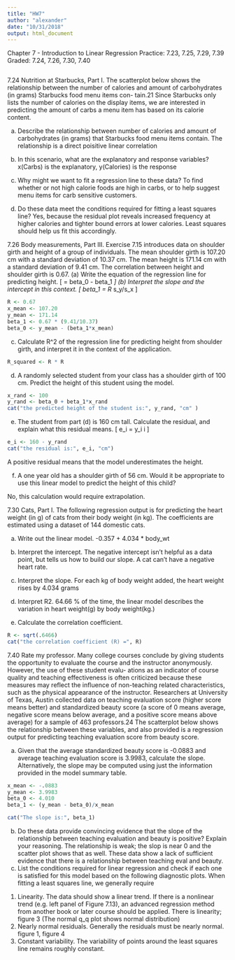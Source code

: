 ```yaml
---
title: "HW7"
author: "alexander"
date: "10/31/2018"
output: html_document
---
```


Chapter 7 - Introduction to Linear Regression
Practice: 7.23, 7.25, 7.29, 7.39
Graded: 7.24, 7.26, 7.30, 7.40

```r

```

7.24 Nutrition at Starbucks, Part I. The scatterplot below shows the relationship between the number of calories and amount of carbohydrates (in grams) Starbucks food menu items con- tain.21 Since Starbucks only lists the number of calories on the display items, we are interested in predicting the amount of carbs a menu item has based on its calorie content.

(a) Describe the relationship between number of calories and amount of carbohydrates (in grams) that Starbucks food menu items contain.
The relationship is a direct poisitive linear correlation
(b) In this scenario, what are the explanatory and response variables?
x(Carbs) is the explanatory, y(Calories) is the response

(c) Why might we want to fit a regression line to these data?
To find whether or not high calorie foods are high in carbs, or to help suggest menu
items for carb sensitive customers.
(d) Do these data meet the conditions required for fitting a least squares line?
Yes, because the residual plot reveals increased frequency at higher calories and tighter bound errors at lower calories.  Least squares should help us fit this accordingly.


7.26 Body measurements, Part III. Exercise 7.15 introduces data on shoulder girth and height of a group of individuals. The mean shoulder girth is 107.20 cm with a standard deviation of 10.37 cm. The mean height is 171.14 cm with a standard deviation of 9.41 cm. The correlation between height and shoulder girth is 0.67.
(a) Write the equation of the regression line for predicting height.
\[
  \hat{height} = beta_0 - beta_1*\hat{shoulder girth}
\]
(b) Interpret the slope and the intercept in this context.
\[
  beta_1 = R * s_y/s_x
\]
```r
R <- 0.67
x_mean <- 107.20
y_mean <- 171.14
beta_1 <- 0.67 * (9.41/10.37)
beta_0 <- y_mean - (beta_1*x_mean)
```
(c) Calculate R^2 of the regression line for predicting height from shoulder girth, and interpret it in the context of the application.
```r
R_squared <- R * R
```

(d) A randomly selected student from your class has a shoulder girth of 100 cm. Predict the height of this student using the model.
```r
x_rand <- 100
y_rand <- beta_0 + beta_1*x_rand
cat("the predicted height of the student is:", y_rand, "cm" )
```
(e) The student from part (d) is 160 cm tall. Calculate the residual, and explain what this residual means.
\[
  e_i = y_i \hat{y}i
\]
```r
e_i <- 160 - y_rand
cat("the residual is:", e_i, "cm")
```
A positive residual means that the model underestimates the height.

(f) A one year old has a shoulder girth of 56 cm. Would it be appropriate to use this linear model to predict the height of this child?

 No, this calculation would require extrapolation.
 
 
7.30 Cats, Part I. The following regression output is for predicting the heart weight (in g) of cats from their body weight (in kg). The coefficients are estimated using a dataset of 144 domestic cats.
 
(a) Write out the linear model.
-0.357 + 4.034 * body_wt
(b) Interpret the intercept.
The negative intercept isn't helpful as a data point, but tells us how to build our slope.  A cat can't have a negative heart rate.
(c) Interpret the slope.
For each kg of body weight added, the heart weight rises by 4.034 grams
(d) Interpret R2.
64.66 % of the time, the linear model describes the variation in heart weight(g) by body weight(kg.)

(e) Calculate the correlation coefficient.
```r
R <- sqrt(.6466)
cat("the correlation coefficient (R) =", R)
```


7.40 Rate my professor. Many college courses conclude by giving students the opportunity to evaluate the course and the instructor anonymously. However, the use of these student evalu- ations as an indicator of course quality and teaching effectiveness is often criticized because these measures may reflect the influence of non-teaching related characteristics, such as the physical appearance of the instructor. Researchers at University of Texas, Austin collected data on teaching evaluation score (higher score means better) and standardized beauty score (a score of 0 means average, negative score means below average, and a positive score means above average) for a sample of 463 professors.24 The scatterplot below shows the relationship between these variables, and also provided is a regression output for predicting teaching evaluation score from beauty score.

(a) Given that the average standardized beauty score is -0.0883 and average teaching evaluation score is 3.9983, calculate the slope. Alternatively, the slope may be computed using just the information provided in the model summary table.
```r
x_mean <- -.0883
y_mean <- 3.9983
beta_0 <- 4.010
beta_1 <- (y_mean - beta_0)/x_mean

cat("The slope is:", beta_1)
```
(b) Do these data provide convincing evidence that the slope of the relationship between teaching evaluation and beauty is positive? Explain your reasoning.
The relationship is weak; the slop is near 0 and the scatter plot shows that as well.  These data show a lack of sufficient evidence that there is a relationship between teaching eval and beauty.
(c) List the conditions required for linear regression and check if each one is satisfied for this model based on the following diagnostic plots.
When fitting a least squares line, we generally require
1. Linearity. The data should show a linear trend. If there is a nonlinear trend (e.g. left panel of Figure 7.13), an advanced regression method from another book or later course should be applied.
There is linearity; figure 3 (The normal q_q plot shows normal distribution)
2. Nearly normal residuals. Generally the residuals must be nearly normal. 
figure 1, figure 4
3. Constant variability. The variability of points around the least squares line remains roughly constant.
